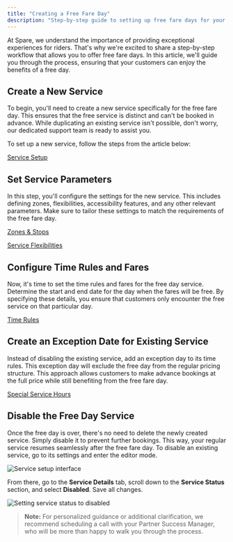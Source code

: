 ```yaml
---
title: "Creating a Free Fare Day"
description: "Step-by-step guide to setting up free fare days for your riders"
---
```


At Spare, we understand the importance of providing exceptional experiences for riders. That's why we're excited to share a step-by-step workflow that allows you to offer free fare days. In this article, we'll guide you through the process, ensuring that your customers can enjoy the benefits of a free day.

## Create a New Service

To begin, you'll need to create a new service specifically for the free fare day. This ensures that the free service is distinct and can't be booked in advance. While duplicating an existing service isn't possible, don't worry, our dedicated support team is ready to assist you.

To set up a new service, follow the steps from the article below:

[Service Setup](/help-center/spare-operations-service-administrators/configuring-your-service/service-general-setup)

## Set Service Parameters

In this step, you'll configure the settings for the new service. This includes defining zones, flexibilities, accessibility features, and any other relevant parameters. Make sure to tailor these settings to match the requirements of the free fare day.

[Zones & Stops](/help-center/spare-operations-service-administrators/configuring-your-service/adding-zones-and-stops)

[Service Flexibilities](/help-center/spare-operations-service-administrators/configuring-your-service/service-flexibilities-setup)

## Configure Time Rules and Fares

Now, it's time to set the time rules and fares for the free day service. Determine the start and end date for the day when the fares will be free. By specifying these details, you ensure that customers only encounter the free service on that particular day.

[Time Rules](/help-center/spare-operations-service-administrators/configuring-your-service/time-rules)

## Create an Exception Date for Existing Service

Instead of disabling the existing service, add an exception day to its time rules. This exception day will exclude the free day from the regular pricing structure. This approach allows customers to make advance bookings at the full price while still benefiting from the free fare day.

[Special Service Hours](/help-center/spare-operations-service-administrators/configuring-your-service/setting-up-special-service-hours-holidays-and-special-hour-days)

## Disable the Free Day Service

Once the free day is over, there's no need to delete the newly created service. Simply disable it to prevent further bookings. This way, your regular service resumes seamlessly after the free fare day.
To disable an existing service, go to its settings and enter the editor mode.

![Service setup interface](https://spare-74fa64f80617.intercom-attachments-1.com/i/o/971761037/17cdb2c03cec45e210f02eeb/75hAomoqazUXp3QYq2CRppm1A0LveI9Fmg.png?expires=1753820100&signature=d10fa19ffc06456125f75ed36b5b5916dcd18fb452bb418b18cfd197f86531ba&req=fScmEc9%2FnYJYFb4f3HP0gFuaF%2F%2BgCOfwt4uOvMgGhcUh4nFmPtGB1x7rcb%2Bv%0Arys%3D%0A)

From there, go to the **Service Details** tab, scroll down to the **Service Status** section, and select **Disabled**. Save all changes.

![Setting service status to disabled](https://spare-74fa64f80617.intercom-attachments-1.com/i/o/971761057/436a76a25029143905e6bdd7/DL3f-b051s4gPGYooaOhvPeMZ_5iR78Mjg.png?expires=1753820100&signature=e77a98bcb14513e195231dd70d03111c6605169760657b325570d8bd45059861&req=fScmEc9%2FnYRYFb4f3HP0gCV%2FuZJwr2Q5O1TTDHf30kPN4u3BNNlxNOR2YYma%0AvQ0%3D%0A)

> **Note:** For personalized guidance or additional clarification, we recommend scheduling a call with your Partner Success Manager, who will be more than happy to walk you through the process.
